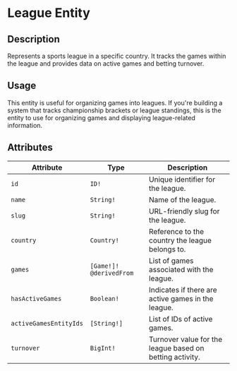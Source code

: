 # League Entity

## Description

Represents a sports league in a specific country. It tracks the games within the league and provides data on active games and betting turnover.

## Usage 

This entity is useful for organizing games into leagues. If you're building a system that tracks championship brackets or league standings, this is the entity to use for organizing games and displaying league-related information.

## Attributes

| **Attribute** | **Type** | **Description** |
| --- | --- | --- |
| `id` | `ID!` | Unique identifier for the league. |
| `name` | `String!` | Name of the league. |
| `slug` | `String!` | URL-friendly slug for the league. |
| `country` | `Country!` | Reference to the country the league belongs to. |
| `games` | `[Game!]! @derivedFrom` | List of games associated with the league. |
| `hasActiveGames` | `Boolean!` | Indicates if there are active games in the league. |
| `activeGamesEntityIds` | `[String!]` | List of IDs of active games. |
| `turnover` | `BigInt!` | Turnover value for the league based on betting activity. |